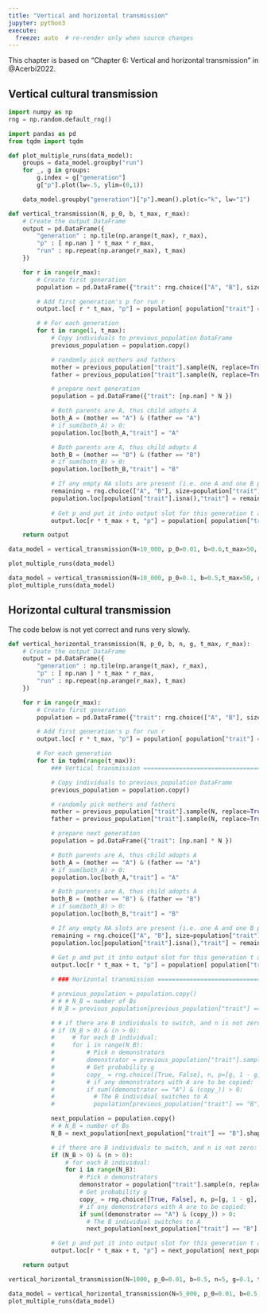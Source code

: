 ```yaml
---
title: "Vertical and horizontal transmission"
jupyter: python3
execute:
  freeze: auto  # re-render only when source changes
---
```


:::{.callout-note}
This chapter is based on "Chapter 6: Vertical and horizontal transmission" in @Acerbi2022.
:::

## Vertical cultural transmission {#sec-vertical}

```python
import numpy as np 
rng = np.random.default_rng()

import pandas as pd
from tqdm import tqdm
```

```python
def plot_multiple_runs(data_model):
    groups = data_model.groupby("run")
    for _, g in groups:
        g.index = g["generation"]
        g["p"].plot(lw=.5, ylim=(0,1))

    data_model.groupby("generation")["p"].mean().plot(c="k", lw="1")
```

```python
def vertical_transmission(N, p_0, b, t_max, r_max):
    # Create the output DataFrame
    output = pd.DataFrame({
        "generation" : np.tile(np.arange(t_max), r_max),
        "p" : [ np.nan ] * t_max * r_max,
        "run" : np.repeat(np.arange(r_max), t_max)
    })

    for r in range(r_max): 
        # Create first generation
        population = pd.DataFrame({"trait": rng.choice(["A", "B"], size=N, replace=True, p=[p_0, 1 - p_0])})

        # Add first generation's p for run r
        output.loc[ r * t_max, "p"] = population[ population["trait"] == "A" ].shape[0] / N

        # # For each generation 
        for t in range(1, t_max): 
            # Copy individuals to previous_population DataFrame
            previous_population = population.copy()

            # randomly pick mothers and fathers
            mother = previous_population["trait"].sample(N, replace=True).reset_index(drop=True)
            father = previous_population["trait"].sample(N, replace=True).reset_index(drop=True)

            # prepare next generation
            population = pd.DataFrame({"trait": [np.nan] * N })

            # Both parents are A, thus child adopts A
            both_A = (mother == "A") & (father == "A")
            # if sum(both_A) > 0:
            population.loc[both_A,"trait"] = "A"

            # Both parents are A, thus child adopts A
            both_B = (mother == "B") & (father == "B")
            # if sum(both_B) > 0:
            population.loc[both_B,"trait"] = "B"

            # If any empty NA slots are present (i.e. one A and one B parent) they adopt A with probability b
            remaining = rng.choice(["A", "B"], size=population["trait"].isna().sum(), replace=True, p=[b, 1 - b])
            population.loc[population["trait"].isna(),"trait"] = remaining
            
            # Get p and put it into output slot for this generation t and run r
            output.loc[r * t_max + t, "p"] = population[ population["trait"] == "A" ].shape[0] / N

    return output 
```

```python
data_model = vertical_transmission(N=10_000, p_0=0.01, b=0.6,t_max=50, r_max=5)

plot_multiple_runs(data_model)
```

```python
data_model = vertical_transmission(N=10_000, p_0=0.1, b=0.5,t_max=50, r_max=5)
plot_multiple_runs(data_model)
```

## Horizontal cultural transmission

::: {.callout-warning}
The code below is not yet correct and runs very slowly.
:::

```python
def vertical_horizontal_transmission(N, p_0, b, n, g, t_max, r_max):
    # Create the output DataFrame
    output = pd.DataFrame({
        "generation" : np.tile(np.arange(t_max), r_max),
        "p" : [ np.nan ] * t_max * r_max,
        "run" : np.repeat(np.arange(r_max), t_max)
    })

    for r in range(r_max):
        # Create first generation
        population = pd.DataFrame({"trait": rng.choice(["A", "B"], size=N, replace=True, p=[p_0, 1 - p_0])})

        # Add first generation's p for run r
        output.loc[ r * t_max, "p"] = population[ population["trait"] == "A" ].shape[0] / N

        # For each generation 
        for t in tqdm(range(t_max)):
            ### Vertical transmission =========================================================

            # Copy individuals to previous_population DataFrame
            previous_population = population.copy()

            # randomly pick mothers and fathers
            mother = previous_population["trait"].sample(N, replace=True).reset_index(drop=True)
            father = previous_population["trait"].sample(N, replace=True).reset_index(drop=True)

            # prepare next generation
            population = pd.DataFrame({"trait": [np.nan] * N })

            # Both parents are A, thus child adopts A
            both_A = (mother == "A") & (father == "A")
            # if sum(both_A) > 0:
            population.loc[both_A,"trait"] = "A"

            # Both parents are A, thus child adopts A
            both_B = (mother == "B") & (father == "B")
            # if sum(both_B) > 0:
            population.loc[both_B,"trait"] = "B"

            # If any empty NA slots are present (i.e. one A and one B parent) they adopt A with probability b
            remaining = rng.choice(["A", "B"], size=population["trait"].isna().sum(), replace=True, p=[b, 1 - b])
            population.loc[population["trait"].isna(),"trait"] = remaining
            
            # Get p and put it into output slot for this generation t and run r
            output.loc[r * t_max + t, "p"] = population[ population["trait"] == "A" ].shape[0] / N

            # ### Horizontal transmission =========================================================

            # previous_population = population.copy()
            # # # N_B = number of Bs
            # N_B = previous_population[previous_population["trait"] == "B"].shape[0]

            # # if there are B individuals to switch, and n is not zero:
            # if (N_B > 0) & (n > 0):
            #     # for each B individual:
            #     for i in range(N_B):
            #         # Pick n demonstrators
            #         demonstrator = previous_population["trait"].sample(n, replace=True)
            #         # Get probability g 
            #         copy_ = rng.choice([True, False], n, p=[g, 1 - g], replace=True)
            #         # if any demonstrators with A are to be copied:
            #         if sum((demonstrator == "A") & (copy_)) > 0:
            #           # The B individual switches to A 
            #           population[previous_population["trait"] == "B"].loc[i, "trait"] = "A"

            next_population = population.copy()
            # # N_B = number of Bs
            N_B = next_population[next_population["trait"] == "B"].shape[0]

            # if there are B individuals to switch, and n is not zero:
            if (N_B > 0) & (n > 0):
                # for each B individual:
                for i in range(N_B):
                    # Pick n demonstrators
                    demonstrator = population["trait"].sample(n, replace=True)
                    # Get probability g 
                    copy_ = rng.choice([True, False], n, p=[g, 1 - g], replace=True)
                    # if any demonstrators with A are to be copied:
                    if sum((demonstrator == "A") & (copy_)) > 0:
                      # The B individual switches to A 
                      next_population[next_population["trait"] == "B"].loc[i, "trait"] = "A"

            # Get p and put it into output slot for this generation t and run r
            output.loc[r * t_max + t, "p"] = next_population[ next_population["trait"] == "A" ].shape[0] / N

    return output
```

```python
vertical_horizontal_transmission(N=1000, p_0=0.01, b=0.5, n=5, g=0.1, t_max=10, r_max=1)
```

```python
data_model = vertical_horizontal_transmission(N=5_000, p_0=0.01, b=0.5, n=5, g=0.1, t_max=50, r_max=2)
plot_multiple_runs(data_model)
```

